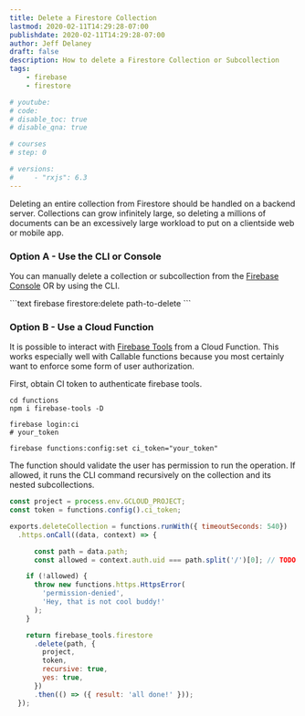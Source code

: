```yaml
---
title: Delete a Firestore Collection
lastmod: 2020-02-11T14:29:28-07:00
publishdate: 2020-02-11T14:29:28-07:00
author: Jeff Delaney
draft: false
description: How to delete a Firestore Collection or Subcollection 
tags: 
    - firebase
    - firestore

# youtube: 
# code: 
# disable_toc: true
# disable_qna: true

# courses
# step: 0

# versions: 
#     - "rxjs": 6.3
---
```


Deleting an entire collection from Firestore should be handled on a backend server. Collections can grow infinitely large, so deleting a millions of documents can be an excessively large workload to put on a clientside web or mobile app. 

### Option A - Use the CLI or Console

You can manually delete a collection or subcollection from the [Firebase Console](https://console.firebase.google.com/) OR by using the CLI. 

<File name="command line">
  <Terminal />
</File>
```text
firebase firestore:delete path-to-delete
```

### Option B - Use a Cloud Function

It is possible to interact with [Firebase Tools](https://firebase.google.com/docs/cli) from a Cloud Function. This works especially well with Callable functions because you most certainly want to enforce some form of user authorization. 

First, obtain CI token to authenticate firebase tools. 

```shell
cd functions
npm i firebase-tools -D

firebase login:ci
# your_token

firebase functions:config:set ci_token="your_token"
```

The function should validate the user has permission to run the operation. If allowed, it runs the CLI command recursively on the collection and its nested subcollections. 

```js
const project = process.env.GCLOUD_PROJECT;
const token = functions.config().ci_token;

exports.deleteCollection = functions.runWith({ timeoutSeconds: 540})
  .https.onCall((data, context) => {

      const path = data.path;
      const allowed = context.auth.uid === path.split('/')[0]; // TODO your own logic

    if (!allowed) {
      throw new functions.https.HttpsError(
        'permission-denied',
        'Hey, that is not cool buddy!'
      );
    }

    return firebase_tools.firestore
      .delete(path, {
        project,
        token,
        recursive: true,
        yes: true,
      })
      .then(() => ({ result: 'all done!' }));
  });

```
